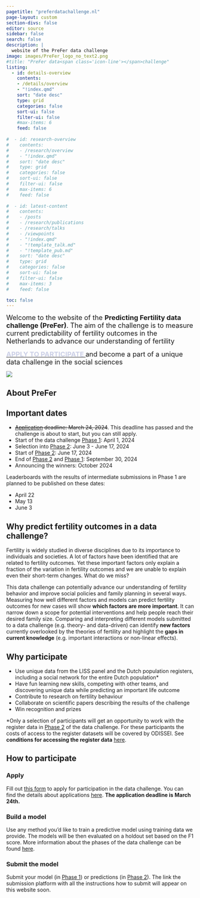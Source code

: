 ```yaml
---
pagetitle: "preferdatachallenge.nl"
page-layout: custom
section-divs: false
editor: source
sidebar: false
search: false
description: | 
  website of the PreFer data challenge
image: images/PreFer_logo_no_text2.png
#title: "PreFer data<span class='icon-line'></span>challenge"
listing:
  - id: details-overview
    contents: 
    - /details/overview
    - "!index.qmd"
    sort: "date desc"
    type: grid
    categories: false
    sort-ui: false
    filter-ui: false
    #max-items: 6
    feed: false
    
#  - id: research-overview
#    contents: 
#    - /research/overview
#    - "!index.qmd"
#    sort: "date desc"
#    type: grid
#    categories: false
#    sort-ui: false
#    filter-ui: false
#    max-items: 6
#    feed: false
    
#  - id: latest-content
#    contents: 
#    - /posts
#    - /research/publications
#    - /research/talks
#    - /viewpoints
#    - "!index.qmd"
#    - "!template_talk.md"
#    - "!template_pub.md"
#    sort: "date desc"
#    type: grid
#    categories: false
#    sort-ui: false
#    filter-ui: false
#    max-items: 3
#    feed: false

toc: false
---
```


::: {.content-container}
::: {.top-story .purple-background}

::: grid

::: {.g-col-9  .top-story-text}
<!-- add emply line-->
<font size="+1">    </font>
  
<font size="+1">Welcome to the website of the __Predicting Fertility data challenge (PreFer)__. The aim of the challenge is to measure current predictability of fertility outcomes in the Netherlands to advance our understanding of fertility</font>  

<font size="+1">[<span style="color:#cbcfe6;">__APPLY TO PARTICIPATE __</span>](https://forms.gle/cxc7U24n5ox7A1vu7){target="_blank"} and become a part of a unique data challenge in the social sciences</font> 

:::

::: {.g-col-3  .top-story-img}
![](/images/map_nl1.png)
:::

:::

:::
::: 


<!-- details about the challenge -->
::: {.content-container}
::: {.listing-block}

## About PreFer 

::: {#details-overview}
:::

:::
:::


<!--  dates  -->
::: {.content-container}
::: {.listing-block}

## Important dates
- <s>[Application](/details/overview/3application.md){target="_blank"} deadline: March 24, 2024</s>. This deadline has passed and the challenge is about to start, but you can still apply.
- Start of the data challenge [Phase 1](/details/overview/3phases.md): April 1, 2024
- Selection into [Phase 2](/details/overview/3phases.md): June 3 - June 17, 2024
- Start of [Phase 2](/details/overview/3phases.md): June 17, 2024
- End of [Phase 2](/details/overview/3phases.md) and [Phase 1](/details/overview/3phases.md): September 30, 2024
- Announcing the winners: October 2024

Leaderboards with the results of intermediate submissions in Phase 1 are planned to be published on these dates:  

- April 22 
- May 13
- June 3

:::
:::


<!--  overview  -->
::: {.content-container}
::: {.listing-block}

## Why predict fertility outcomes in a data challenge?

Fertility is widely studied in diverse disciplines due to its importance to individuals and societies. A lot of factors have been identified that are related to fertility outcomes. Yet these important factors only explain a fraction of the variation in fertility outcomes and we are unable to explain even their short-term changes. What do we miss?

This data challenge can potentially advance our understanding of fertility behavior and improve social policies and family planning in several ways. Measuring how well different factors and models can predict fertility outcomes for new cases will show __which factors are more important__. It can narrow down a scope for potential interventions and help people reach their desired family size. Comparing and interpreting different models submitted to a data challenge (e.g. theory- and data-driven) can identify __new factors__ currently overlooked by the theories of fertility and  highlight the __gaps in current knowledge__ (e.g. important interactions or non-linear effects). 

  

:::
:::





<!-- how to participate -->
::: {.content-container}
::: {.listing-block}

## Why participate
* Use unique data from the LISS panel and the Dutch population registers, including a social network for the entire Dutch population*  
* Have fun learning new skills, competing with other teams, and discovering unique data while predicting an important life outcome  
* Contribute to research on fertility behaviour  
* Collaborate on scientific papers describing the results of the challenge  
* Win recognition and prizes  
  
   

*Only a selection of participants will get an opportunity to work with the register data in [Phase 2](/details/overview/3phases.md){target="_blank"} of the data challenge. For these participants the costs of access to the register datasets will be covered by ODISSEI. See __conditions for accessing the register data__ [here](/details/overview/4submission_evaluation_winners.md){target="_blank"}.

## How to participate
<!-- :::: {.columns}-->
<!--::: {.column width="30%"}-->
### Apply 

Fill out [this form](https://forms.gle/cxc7U24n5ox7A1vu7){target="_blank"} to apply for participation in the data challenge. You can find the details about applications [here](details/overview/3application.md).
__The application deadline is March 24th.__  


### Build a model 

Use any method you’d like to train a predictive model using training data we provide. The models will be then evaluated on a holdout set based on the F1 score. More information about the phases of the data challenge can be found [here](/details/overview/3phases.md).

### Submit the model  

Submit your model (in [Phase 1](/details/overview/3phases.md)) or predictions (in [Phase 2](/details/overview/3phases.md)). The link the submission platform with all the instructions how to submit will appear on this website soon.
 


:::
:::







